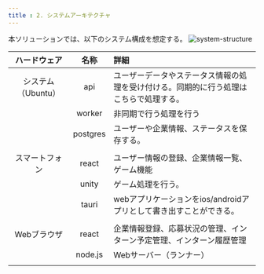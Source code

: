```yaml
---
title : 2. システムアーキテクチャ
---
```

本ソリューションでは、以下のシステム構成を想定する。
![system-structure](./img/drawio/system_structure.drawio.svg)

|ハードウェア|名称|詳細|
|:-:|:-:|:--|
|システム（Ubuntu）|api|ユーザーデータやステータス情報の処理を受け付ける。同期的に行う処理はこちらで処理する。|
||worker|非同期で行う処理を行う|
||postgres|ユーザーや企業情報、ステータスを保存する。|
||||
|スマートフォン|react|ユーザー情報の登録、企業情報一覧、ゲーム機能|
||unity|ゲーム処理を行う。|
||tauri|webアプリケーションをios/androidアプリとして書き出すことができる。|
||||
|Webブラウザ|react|企業情報登録、応募状況の管理、インターン予定管理、インターン履歴管理|
||node.js|Webサーバー（ランナー）|
||||